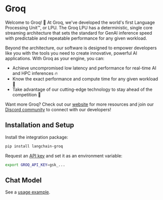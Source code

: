 # Groq

Welcome to Groq! 🚀 At Groq, we've developed the world's first Language Processing Unit™, or LPU. The Groq LPU has a deterministic, single core streaming architecture that sets the standard for GenAI inference speed with predictable and repeatable performance for any given workload.

Beyond the architecture, our software is designed to empower developers like you with the tools you need to create innovative, powerful AI applications. With Groq as your engine, you can:

* Achieve uncompromised low latency and performance for real-time AI and HPC inferences 🔥
* Know the exact performance and compute time for any given workload 🔮
* Take advantage of our cutting-edge technology to stay ahead of the competition 💪

Want more Groq? Check out our [website](https://groq.com) for more resources and join our [Discord community](https://discord.gg/JvNsBDKeCG) to connect with our developers!


## Installation and Setup
Install the integration package:

```bash
pip install langchain-groq
```

Request an [API key](https://wow.groq.com) and set it as an environment variable:

```bash
export GROQ_API_KEY=gsk_...
```

## Chat Model
See a [usage example](/docs/integrations/chat/groq).
